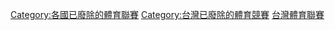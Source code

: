 [[Category:各國已廢除的體育聯賽|Category:各國已廢除的體育聯賽]]
[[Category:台灣已廢除的體育競賽|Category:台灣已廢除的體育競賽]]
[[Category:台灣體育聯賽|]]